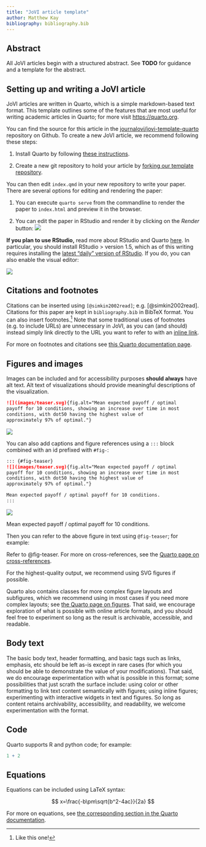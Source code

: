 ```yaml
---
title: "JoVI article template"
author: Matthew Kay
bibliography: bibliography.bib
---
```


## Abstract {.unnumbered}

All JoVI articles begin with a structured abstract. See **TODO** for guidance and a template for the abstract.

## Setting up and writing a JoVI article

JoVI articles are written in Quarto, which is a simple markdown-based text format. This template outlines some of the features that are most useful for writing academic articles in Quarto; for more visit <https://quarto.org>.

You can find the source for this article in the [journalovi/jovi-template-quarto](https://github.com/journalovi/jovi-template-quarto) repository on Github. To create a new JoVI article, we recommend following these steps:

1.  Install Quarto by following [these instructions](https://quarto.org/docs/getting-started/installation.html).

2.  Create a new git repository to hold your article by [forking our template repository](https://github.com/journalovi/jovi-template-quarto).

You can then edit `index.qmd` in your new repository to write your paper. There are several options for editing and rendering the paper:

1.  You can execute `quarto serve` from the commandline to render the paper to `index.html` and preview it in the browser.

2.  You can edit the paper in RStudio and render it by clicking on the *Render* button: ![](images/rstudio-render-button.png){style="max-width: 382.5px" fig.alt="Click Render in the Rstudio toolbar to render a Quarto document."}

**If you plan to use RStudio,** read more about RStudio and Quarto [here](https://quarto.org/docs/computations/using-rstudio.html). In particular, you should install RStudio \> version 1.5, which as of this writing requires installing the [latest "daily" version of RStudio](https://dailies.rstudio.com/). If you do, you can also enable the visual editor:

![](images/rstudio-visual-editor.png){style="max-width: 554.5px" fig.alt="Click the Settings button and then Use Visual Editor in the Rstudio toolbar to enable the visual editor."}

## Citations and footnotes

Citations can be inserted using `[@simkin2002read]`; e.g. \[@simkin2002read\]. Citations for this paper are kept in `bibliography.bib` in BibTeX format. You can also insert footnotes.[^1] Note that some traditional uses of footnotes (e.g. to include URLs) are unnecessary in JoVI, as you can (and should) instead simply link directly to the URL you want to refer to with an [inline link](https://www.markdownguide.org/basic-syntax/#links).

[^1]: Like this one!

For more on footnotes and citations see [this Quarto documentation page](https://quarto.org/docs/authoring/footnotes-and-citations.html).


## Figures and images

Images can be included and for accessibility purposes **should always** have alt text. Alt text of visualizations should provide meaningful descriptions of the visualization.

``` markdown
![](images/teaser.svg){fig.alt="Mean expected payoff / optimal
payoff for 10 conditions, showing an increase over time in most
conditions, with dot50 having the highest value of
approximately 97% of optimal."}
```

![](images/teaser.svg){fig.alt="Mean expected payoff / optimal payoff for 10 conditions, showing an increase over time in most conditions, with dot50 having the highest value of approximately 97% of optimal."}

You can also add captions and figure references using a `:::` block combined with an id prefixed with `#fig-`:

``` markdown
::: {#fig-teaser}
![](images/teaser.svg){fig.alt="Mean expected payoff / optimal
payoff for 10 conditions, showing an increase over time in most
conditions, with dot50 having the highest value of
approximately 97% of optimal."}

Mean expected payoff / optimal payoff for 10 conditions.
:::
```

::: {#fig-teaser}
![](images/teaser.svg){fig.alt="Mean expected payoff / optimal payoff for 10 conditions, showing an increase over time in most conditions, with dot50 having the highest value of approximately 97% of optimal."}

Mean expected payoff / optimal payoff for 10 conditions.
:::

Then you can refer to the above figure in text using `@fig-teaser`; for example:

Refer to @fig-teaser. For more on cross-references, see the [Quarto page on cross-references](https://quarto.org/docs/authoring/cross-references.html).

For the highest-quality output, we recommend using SVG figures if possible.

Quarto also contains classes for more complex figure layouts and subfigures, which we recommend using in most cases if you need more complex layouts; see [the Quarto page on figures](https://quarto.org/docs/authoring/figures-and-layout.html). That said, we encourage exploration of what is possible with online article formats, and you should feel free to experiment so long as the result is archivable, accessible, and readable.

## Body text

The basic body text, header formatting, and basic tags such as links, emphasis, etc should be left as-is except in rare cases (for which you should be able to demonstrate the value of your modifications). That said, we do encourage experimentation with what is possible in this format; some possibilities that just scrath the surface include: using color or other formatting to link text content semantically with figures; using inline figures; experimenting with interactive widgets in text and figures. So long as content retains archivability, accessibility, and readability, we welcome experimentation with the format.

## Code

Quarto supports R and python code; for example:

```r
1 + 2
```

## Equations

Equations can be included using LaTeX syntax:

$$
x=\frac{-b\pm\sqrt{b^2-4ac}}{2a}
$$

For more on equations, see [the corresponding section in the Quarto documentation]().
